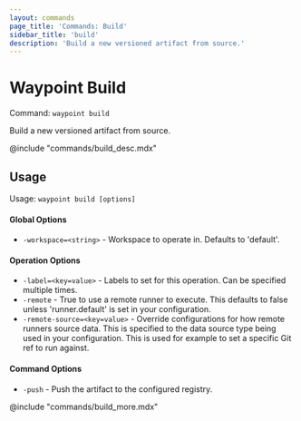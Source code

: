 ```yaml
---
layout: commands
page_title: 'Commands: Build'
sidebar_title: 'build'
description: 'Build a new versioned artifact from source.'
---
```


# Waypoint Build

Command: `waypoint build`

Build a new versioned artifact from source.

@include "commands/build_desc.mdx"

## Usage

Usage: `waypoint build [options]`

#### Global Options

- `-workspace=<string>` - Workspace to operate in. Defaults to 'default'.

#### Operation Options

- `-label=<key=value>` - Labels to set for this operation. Can be specified multiple times.
- `-remote` - True to use a remote runner to execute. This defaults to false
  unless 'runner.default' is set in your configuration.
- `-remote-source=<key=value>` - Override configurations for how remote runners source data. This is specified to the data source type being used in your configuration. This is used for example to set a specific Git ref to run against.

#### Command Options

- `-push` - Push the artifact to the configured registry.

@include "commands/build_more.mdx"
